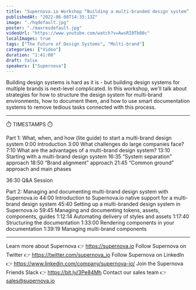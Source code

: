 ```yaml
---
title: "Supernova.io Workshop “Building a multi-branded design system” @ Into Design Systems Conference"
publishedAt: "2022-06-08T14:35:13Z"
image: "./hqdefault.jpg"
poster: "./maxresdefault.jpg"
videoUrl: "https://www.youtube.com/watch?v=AwsRI0Tb80c"
localImages: true
tags: ["The Future of Design Systems", "Multi-brand"]
categories: ["Video"]
duration: "1:41:08"
draft: false
speakers: ["Supernova"]
---
```


Building design systems is hard as it is - but building design systems for multiple brands is next-level complicated. In this workshop, we'll talk about strategies for how to structure the design system for multi-brand environments, how to document them, and how to use smart documentation systems to remove tedious tasks connected with this process.

---

⏱️ TIMESTAMPS ⏱️

Part 1: What, when, and how (lite guide) to start a multi-brand design system
0:00 Introduction
3:00 What challenges do large companies face?
7:10 What are the advantages of a multi-brand design system?
13:10 Starting with a multi-brand design system
16:35 “System separation” approach
18:50 “Brand alignment” approach
21:45 “Common ground” approach and main phases

36:30 Q&A Session

Part 2: Managing and documenting multi-brand design system with Supernova.io
44:00 Introduction to Supernova.io native support for a multi-brand design system
45:40 Setting up a multi-branded design system in Supernova.io
59:45 Managing and documenting tokens, assets, components, guides
1:12:14 Automating delivery of styles and assets
1:17:40 Structuring the documentation
1:33:00 Rendering components in your documentation
1:39:19 Managing multi-brand components

---

Learn more about Supernova 👉 https://supernova.io
Follow Supernova on Twitter 👉 https://twitter.com/supernova_io
Follow Supernova on LinkedIn 👉 https://www.linkedin.com/company/supernova-io/
Join the Supernova Friends Slack 👉 https://bit.ly/3Pe84Mh
Contact our sales team 👉 sales@supernova.io
